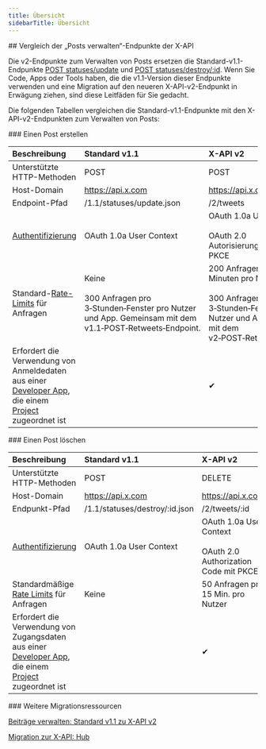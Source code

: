 ```yaml
---
title: Übersicht
sidebarTitle: Übersicht
---
```


<div id="comparing-x-apis-manage-posts-endpoints">
  ## Vergleich der „Posts verwalten“-Endpunkte der X-API
</div>

Die v2-Endpunkte zum Verwalten von Posts ersetzen die Standard-v1.1-Endpunkte [POST statuses/update](https://developer.x.com/en/docs/twitter-api/v1/tweets/post-and-engage/api-reference/post-statuses-update) und [POST statuses/destroy/:id](https://developer.x.com/en/docs/twitter-api/v1/tweets/post-and-engage/api-reference/post-statuses-destroy-id). Wenn Sie Code, Apps oder Tools haben, die die v1.1-Version dieser Endpunkte verwenden und eine Migration auf den neueren X-API-v2-Endpunkt in Erwägung ziehen, sind diese Leitfäden für Sie gedacht.

Die folgenden Tabellen vergleichen die Standard-v1.1-Endpunkte mit den X-API-v2-Endpunkten zum Verwalten von Posts:

<div id="create-a-post">
  ### Einen Post erstellen
</div>

| Beschreibung | Standard v1.1 | X-API v2 |
| :--- | :--- | :--- |
| Unterstützte HTTP-Methoden | POST | POST |
| Host-Domain | https://api.x.com | https://api.x.com |
| Endpoint-Pfad | /1.1/statuses/update.json | /2/tweets |
| [Authentifizierung](/de/resources/fundamentals/authentication) | OAuth 1.0a User Context | OAuth 1.0a User Context<br /><br />OAuth 2.0 Autorisierungscode mit PKCE |
| Standard-[Rate-Limits](/de/x-api/fundamentals/rate-limits) für Anfragen | Keine<br /><br />300 Anfragen pro 3‑Stunden‑Fenster pro Nutzer und App. Gemeinsam mit dem v1.1‑POST‑Retweets‑Endpoint. | 200 Anfragen pro 15 Minuten pro Nutzer<br /><br />300 Anfragen pro 3‑Stunden‑Fenster pro Nutzer und App. Gemeinsam mit dem v2‑POST‑Retweets‑Endpoint. |
| Erfordert die Verwendung von Anmeldedaten aus einer [Developer App](/de/resources/fundamentals/developer-apps), die einem [Project](/de/resources/fundamentals/projects) zugeordnet ist |     | ✔   |

<div id="delete-a-post">
  ### Einen Post löschen
</div>

| Beschreibung | Standard v1.1 | X-API v2 |
| :--- | :--- | :--- |
| Unterstützte HTTP-Methoden | POST | DELETE |
| Host-Domain | https://api.x.com | https://api.x.com |
| Endpunkt-Pfad | /1.1/statuses/destroy/:id.json | /2/tweets/:id |
| [Authentifizierung](/de/resources/fundamentals/authentication) | OAuth 1.0a User Context | OAuth 1.0a User Context<br /><br />OAuth 2.0 Authorization Code mit PKCE |
| Standardmäßige [Rate Limits](/de/x-api/fundamentals/rate-limits) für Anfragen | Keine | 50 Anfragen pro 15 Min. pro Nutzer |
| Erfordert die Verwendung von Zugangsdaten aus einer [Developer App](/de/resources/fundamentals/developer-apps), die einem [Project](/de/resources/fundamentals/projects) zugeordnet ist |     | ✔   |

<div id="other-migration-resources">
  ### Weitere Migrationsressourcen
</div>

[Beiträge verwalten: Standard v1.1 zu X-API v2](/de/x-api/posts/manage-tweets#standard-v1-1-compared-to-x-api-v2 "Beiträge verwalten: Standard v1.1 zu X-API v2")

[Migration zur X-API: Hub](/de/x-api/migrate/overview)
